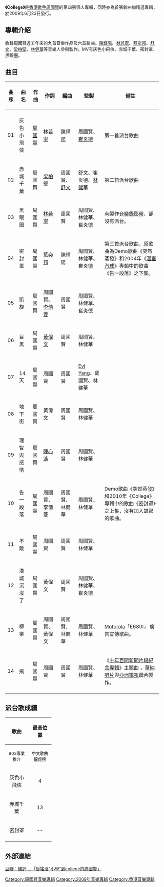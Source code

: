 {{Album infobox | <!-- See Wikipedia:WikiProject_Albums -->
|  Name        = College
|  Type        = [[精選輯|精選輯]]
|  Artist      = [[周國賢|周國賢]]
|  Cover       = 周國賢 College.jpg
|  Background  = 
|  Released    = 2009年6月23日
|  Recorded    = 2009年
|  Genre       = [[粵語流行音樂|粵語流行音樂]]
|  Length      = 
|  Label       = [[華納唱片_(香港)|華納唱片 (香港)]]
|  Number      =
|  Producer    = [[周國賢|周國賢]]（1,3-5的音樂監製）<br>[[崔炎德|崔炎德]]（1-5的音樂監製）<br>[[舒文_(音樂人)|舒文]]（2的音樂監製）<br>[[林健華|林健華]]（2-5的音樂監製）
|  Last album  = [[光_(周國賢專輯)|光]]<br />（2005年）
|  This album  = '''College'''<br />（2009年）
|  Next album  = [[Implode|Implode]]<br/>（2010年）
}}

'''《College》'''是[[香港|香港]][[歌手|歌手]][[周國賢|周國賢]]的第四張個人專輯，同時亦為首張新曲加精選專輯，於2009年6月23日發行。

== 專輯介紹 ==
收錄周國賢近五年來的九首音樂作品及六首新曲。[[陳輝陽|陳輝陽]]、[[林若寧|林若寧]]、[[藍奕邦|藍奕邦]]、[[舒文_(音樂人)|舒文]]、[[梁柏堅|梁柏堅]]、[[林健華|林健華]]等音樂人參與製作。MV有灰色小飛俠、赤城千葉、密封罩、黑眼圈。

== 曲目 ==
{| class="wikitable"
|-
! 曲序 || 曲名 || 作曲 || 作詞 || 編曲 || 監製 || 備註
|-
|-
| 01 || 灰色小飛俠 || [[周國賢|周國賢]] || [[林若寧|林若寧]] || [[陳輝陽|陳輝陽]] || 周國賢、[[崔炎德|崔炎德]] || 第一首派台歌曲
|-
| 02 || 赤城千葉 || 周國賢 || [[梁柏堅|梁柏堅]] || 周國賢、[[舒文_(音樂人)|舒文]] || 舒文、崔炎德、[[林健華|林健華]] || 第二首派台歌曲
|-
| 03 || 黑眼圈 || 周國賢 || [[林若寧|林若寧]] || 周國賢 || 周國賢、林健華、崔炎德 || 有製作[[音樂錄影帶|音樂錄影帶]]，卻沒有派台。
|-
| 04 || 密封罩 || 周國賢 || [[藍奕邦|藍奕邦]] || 陳輝陽 || 周國賢、林健華、崔炎德 || 第三首派台歌曲，原歌曲為Demo歌曲《突然蒸發》和2004年《[[溫室汽球|溫室汽球]]》專輯中的歌曲《告一段落》之下集。
|-
| 05 || 凱旋 || 周國賢 || 周國賢、[[李倩菱|李倩菱]] || 周國賢 || 周國賢、林健華、崔炎德 || 
|-
| 06 || 目黑 || 周國賢 || [[黃偉文|黃偉文]] || 周國賢 || 周國賢、林健華 || 
|-
| 07 || 14天 || 周國賢 || 周國賢|| 周國賢 || [[Evi_Yang|Evi Yang]]、周國賢、林健華 || 
|-
| 08 || 地下街 || 周國賢 || 黃偉文 || 周國賢 || 周國賢、林健華 || 
|-
| 09 || 理智與感情 || 周國賢 || [[陳心遙|陳心遙]] || 周國賢 || 周國賢、林健華 || 
|-
| 10 || 告一段落 || 周國賢 || 周國賢、李倩菱 || 周國賢、林健華|| 周國賢、林健華 || Demo歌曲《突然蒸發》和2010年《College》專輯中的歌曲《密封罩》之上集，沒有加入鼓聲的歌曲。
|-
| 11 || 不敵 || 周國賢 || 周國賢|| 周國賢 || 周國賢、林健華 || 
|-
| 12 || 漢城沉沒了 || 周國賢 || 黃偉文 || 周國賢 || 周國賢、林健華、崔炎德 || 
|-
| 13 || 極樂 || 周國賢 || 周國賢、黃偉文 || 周國賢、林健華 || 周國賢、林健華 || [[Motorola|Motorola]]「E680I」 廣告宣傳歌曲。
|-
| 14 || 飛|| 周國賢 || 周國賢|| 周國賢|| 周國賢、林健華 || 《[[十年百聞新聞片段紀念專輯|十年百聞新聞片段紀念專輯]]》主題曲 ，[[華納唱片|華納唱片]]與[[亞洲電視|亞洲電視]]聯合製作。
|-
|}



== 派台歌成續 ==
{| class="wikitable"
|- bgcolor="#CCCCCC"
!align="center" rowspan="2" | 歌曲
!align="center" colspan="4" | 最高位置
|- bgcolor="#FFFFFF"
! width="60"|<small>903專業推介</small>
! width="60"|<small>中文歌曲龍虎榜</small>
! width="60"|<small>勁爆本地榜</small>
! width="60"|<small>勁歌金榜</small>
|-
| align="center"|灰色小飛俠 || align="center"| 4 || align="center"| -- || align="center"| 8 || align="center"| --
|-
| align="center"|赤城千葉 || align="center"| 13 || align="center"| -- || align="center"| 4 || align="center"| --
|-
| align="center"|密封罩 || align="center"| -- || align="center"| 15 || align="center"| 3 || align="center"| --
|-
|}


== 外部連結 ==
[http://music.douban.com/review/2091237/ 豆瓣：碟評....「從搖滾"小學"到college的周國賢」 ]{{Wayback|url=http://music.douban.com/review/2091237/ |date=20190215200023 }}

[[Category:周國賢音樂專輯|Category:周國賢音樂專輯]]
[[Category:2009年音樂專輯|Category:2009年音樂專輯]]
[[Category:香港音樂專輯|Category:香港音樂專輯]]